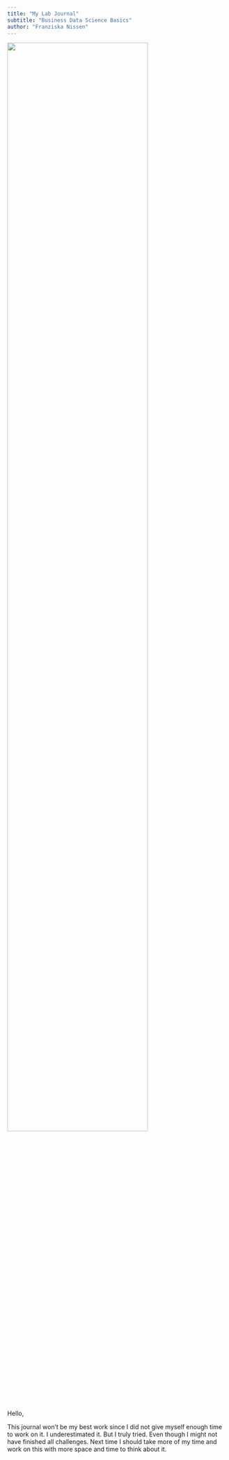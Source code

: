 ```yaml
---
title: "My Lab Journal"
subtitle: "Business Data Science Basics"
author: "Franziska Nissen"
---
```


![](assets/logo/TIE_logo.svg){width=80% fig-align="center"}


Hello,

This journal won't be my best work since I did not give myself enough time to work on it. I underestimated it. But I truly tried. Even though I might not have finished all challenges. Next time I should take more of my time and work on this with more space and time to think about it. 

